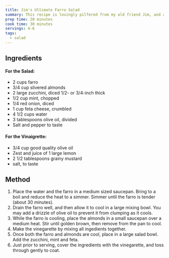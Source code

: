```yaml
---
title: Jim's Ultimate Farro Salad
summary: This recipe is lovingly pilfered from my old friend Jim, and adapted from the awesome salad at Fancy Hank's.
prep time: 20 minutes
cook time: 30 minutes
servings: 4-6
tags:
  - salad
---
```


## Ingredients

#### For the Salad:

- 2 cups farro
- 3/4 cup slivered almonds
- 2 large zucchini, diced 1/2- or 3/4-inch thick
- 1/2 cup mint, chopped
- 1/4 red onion, diced
- 1 cup feta cheese, crumbled
- 4 1/2 cups water
- 3 tablespoons olive oil, divided
- Salt and pepper to taste

#### For the Vinaigrette:

- 3/4 cup good quality olive oil
- Zest and juice of 1 large lemon
- 2 1/2 tablespoons grainy mustard
- salt, to taste

## Method

1. Place the water and the farro in a medium sized saucepan. Bring to a boil and reduce the heat to a simmer. Simmer until the farro is tender (about 30 minutes).
2. Drain the farro well, and then allow it to cool in a large mixing bowl. You may add a drizzle of olive oil to prevent it from clumping as it cools.
3. While the farro is cooling, place the almonds in a small saucepan over a medium heat. Stir until golden brown, then remove from the pan to cool.
4. Make the vinegarette by mixing all ingedients together.
5. Once both the farro and almonds are cool, place in a large salad bowl. Add the zucchini, mint and feta.
6. Just prior to serving, cover the ingredients with the vinegarette, and toss through gently to coat.
